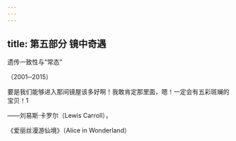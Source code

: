 ```yaml
---
---
---
```

title: 第五部分 镜中奇遇
---




遗传一致性与“常态”

（2001─2015）


要是我们能够进入那间镜屋该多好啊！我敢肯定那里面，嗯！一定会有五彩斑斓的宝贝！1

——刘易斯·卡罗尔（Lewis Carroll），

《爱丽丝漫游仙境》（Alice in Wonderland）